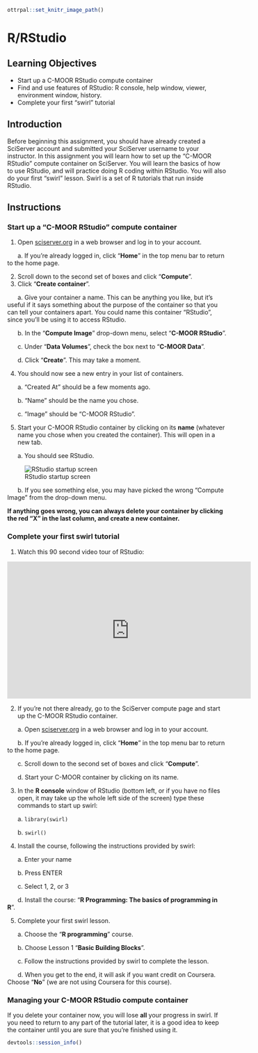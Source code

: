 
```r
ottrpal::set_knitr_image_path()
```

# R/RStudio

## Learning Objectives
- Start up a C-MOOR RStudio compute container
- Find and use features of RStudio: R console, help window, viewer, environment window, history.
- Complete your first “swirl” tutorial

## Introduction

Before beginning this assignment, you should have already created a SciServer account and submitted your SciServer username to your instructor. In this assignment you will learn how to set up the “C-MOOR RStudio” compute container on SciServer. You will learn the basics of how to use RStudio, and will practice doing R coding within RStudio. You will also do your first “swirl” lesson. Swirl is a set of R tutorials that run inside RStudio.

## Instructions

### Start up a "C-MOOR RStudio" compute container

1. Open [sciserver.org](https://sciserver.org) in a web browser and log in to your account.

  &nbsp;&nbsp;&nbsp;&nbsp;&nbsp; a. If you’re already logged in, click “**Home**” in the top menu bar to return to the home page.

2. Scroll down to the second set of boxes and click “**Compute**”.
3. Click "**Create container**".
  
  &nbsp;&nbsp;&nbsp;&nbsp;&nbsp; a. Give your container a name. This can be anything you like, but it’s useful if it says something about the purpose of the container so that you can tell your containers apart. You could name this container “RStudio”, since you’ll be using it to access RStudio.
  
  &nbsp;&nbsp;&nbsp;&nbsp;&nbsp; b. In the “**Compute Image**” drop-down menu, select “**C-MOOR RStudio**”.
  
  &nbsp;&nbsp;&nbsp;&nbsp;&nbsp; c. Under “**Data Volumes**”, check the box next to “**C-MOOR Data**”.
 
  &nbsp;&nbsp;&nbsp;&nbsp;&nbsp; d. Click “**Create**”. This may take a moment.

4. You should now see a new entry in your list of containers.
 
  &nbsp;&nbsp;&nbsp;&nbsp;&nbsp; a. “Created At” should be a few moments ago.

  &nbsp;&nbsp;&nbsp;&nbsp;&nbsp; b. “Name” should be the name you chose.

  &nbsp;&nbsp;&nbsp;&nbsp;&nbsp; c. “Image” should be “C-MOOR RStudio".

5. Start your C-MOOR RStudio container by clicking on its **name** (whatever name you chose when you created the container). This will open in a new tab. 
  
  &nbsp;&nbsp;&nbsp;&nbsp;&nbsp; a. You should see RStudio.

![RStudio startup screen](/cogaps-on-sciserver/resources/images/RStudio.png)

  &nbsp;&nbsp;&nbsp;&nbsp;&nbsp; b. If you see something else, you may have picked the wrong “Compute Image” from the drop-down menu.

**If anything goes wrong, you can always delete your container by clicking the red “X” in the last column, and create a new container.**

### Complete your first swirl tutorial

1. Watch this 90 second video tour of RStudio:

<iframe width="560" height="315" src="https://www.youtube.com/embed/n3uue28FD0w" title="YouTube video player" frameborder="0" allow="accelerometer; autoplay; clipboard-write; encrypted-media; gyroscope; picture-in-picture; web-share" allowfullscreen></iframe>

2. If you’re not there already, go to the SciServer compute page and start up the C-MOOR RStudio container.
  
  &nbsp;&nbsp;&nbsp;&nbsp;&nbsp; a. Open [sciserver.org](https://sciserver.org) in a web browser and log in to your account.
 
  &nbsp;&nbsp;&nbsp;&nbsp;&nbsp; b. If you’re already logged in, click “**Home**” in the top menu bar to return to the home page.
 
  &nbsp;&nbsp;&nbsp;&nbsp;&nbsp; c. Scroll down to the second set of boxes and click “**Compute**”.
 
  &nbsp;&nbsp;&nbsp;&nbsp;&nbsp; d. Start your C-MOOR container by clicking on its name.

3. In the **R console** window of RStudio (bottom left, or if you have no files open, it may take up the whole left side of the screen) type these commands to start up swirl:
  
  &nbsp;&nbsp;&nbsp;&nbsp;&nbsp; a. ```library(swirl)```
 
  &nbsp;&nbsp;&nbsp;&nbsp;&nbsp; b. ```swirl()```

4. Install the course, following the instructions provided by swirl:
 
  &nbsp;&nbsp;&nbsp;&nbsp;&nbsp; a. Enter your name

  &nbsp;&nbsp;&nbsp;&nbsp;&nbsp; b. Press ENTER

  &nbsp;&nbsp;&nbsp;&nbsp;&nbsp; c. Select 1, 2, or 3

  &nbsp;&nbsp;&nbsp;&nbsp;&nbsp; d. Install the course: "**R Programming: The basics of programming in R**".

5. Complete your first swirl lesson.
  
  &nbsp;&nbsp;&nbsp;&nbsp;&nbsp; a. Choose the "**R programming**" course.

  &nbsp;&nbsp;&nbsp;&nbsp;&nbsp; b. Choose Lesson 1 "**Basic Building Blocks**".

  &nbsp;&nbsp;&nbsp;&nbsp;&nbsp; c. Follow the instructions provided by swirl to complete the lesson.

  &nbsp;&nbsp;&nbsp;&nbsp;&nbsp; d. When you get to the end, it will ask if you want credit on Coursera. Choose “**No**” (we are not using Coursera for this course).

### Managing your C-MOOR RStudio compute container

If you delete your container now, you will lose **all** your progress in swirl. If you need to return to any part of the tutorial later, it is a good idea to keep the container until you are sure that you’re finished using it.

```r
devtools::session_info()
```
